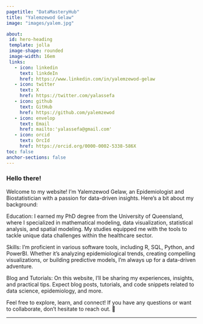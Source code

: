 ---
pagetitle: "DataMasteryHub"
title: "Yalemzewod Gelaw"
image: "images/yalem.jpg"

about: 
 id: hero-heading
 template: jolla
 image-shape: rounded
 image-width: 16em
 links: 
   - icon: linkedin
     text: linkdeIn
     href: https://www.linkedin.com/in/yalemzewod-gelaw
   - icon: twitter
     text: X
     href: https://twitter.com/yalassefa
   - icon: github
     text: GitHub
     href: https://github.com/yalemzewod
   - icon: envelop
     text: Email
     href: mailto:'yalassefa@gmail.com'
   - icon: orcid
     text: OrcId
     href: https://orcid.org/0000-0002-5338-586X
toc: false
anchor-sections: false
---

### Hello there!

<p class="topbr">

Welcome to my website! I’m Yalemzewod Gelaw, an Epidemiologist and Biostatistician with a passion for data-driven insights. Here’s a bit about my background:

Education: I earned my PhD degree from the University of Queensland, where I specialized in mathematical modeling, data visualization, statistical analysis, and spatial modeling. My studies equipped me with the tools to tackle unique data challenges within the healthcare sector.

Skills: I’m proficient in various software tools, including R, SQL, Python, and PowerBI. Whether it’s analyzing epidemiological trends, creating compelling visualizations, or building predictive models, I’m always up for a data-driven adventure.

Blog and Tutorials: On this website, I’ll be sharing my experiences, insights, and practical tips. Expect blog posts, tutorials, and code snippets related to data science, epidemiology, and more.

Feel free to explore, learn, and connect! If you have any questions or want to collaborate, don’t hesitate to reach out. 🌟

</p>

------------------------------------------------------------------------


